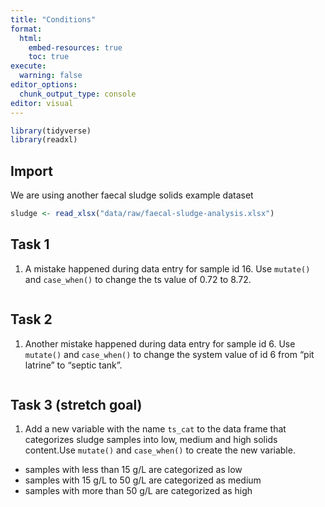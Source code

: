 ```yaml
---
title: "Conditions"
format:
  html:
    embed-resources: true
    toc: true
execute:
  warning: false
editor_options: 
  chunk_output_type: console
editor: visual
---
```


```r
library(tidyverse)
library(readxl)
```

## Import

We are using another faecal sludge solids example dataset

```r
sludge <- read_xlsx("data/raw/faecal-sludge-analysis.xlsx")
```

## Task 1

1.  A mistake happened during data entry for sample id 16. Use `mutate()` and `case_when()` to change the ts value of 0.72 to 8.72.

```r

```

## Task 2

1.  Another mistake happened during data entry for sample id 6. Use `mutate()` and `case_when()` to change the system value of id 6 from "pit latrine" to "septic tank".

```r


```

## Task 3 (stretch goal)

1.  Add a new variable with the name `ts_cat` to the data frame that categorizes sludge samples into low, medium and high solids content.Use `mutate()` and `case_when()` to create the new variable.

-   samples with less than 15 g/L are categorized as low
-   samples with 15 g/L to 50 g/L are categorized as medium
-   samples with more than 50 g/L are categorized as high

```r


```
